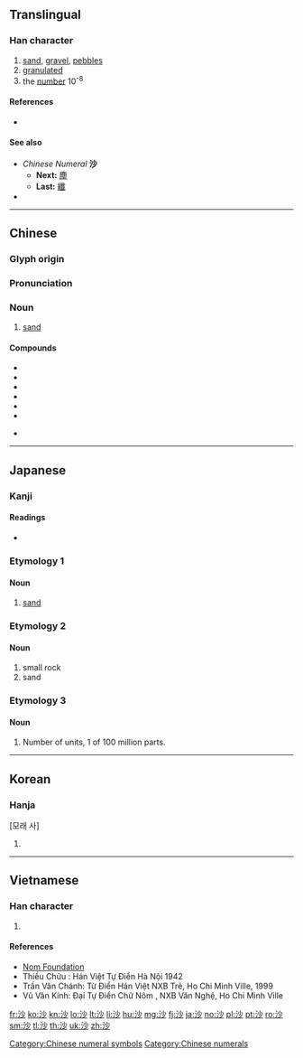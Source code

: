 ==Translingual==

===Han character===
{{Han char|rn=85|rad=水|as=04|sn=7|four=39120|canj=EFH|ids=⿰氵少}}

# [[sand]], [[gravel]], [[pebble]]s
# [[granulated]]
# the [[number]] 10<sup>-8</sup>

====References====
* {{Han ref|kx=0611.210|dkj=17212|dj=1005.030|hdz=31562.090|uh=6C99|ud=27801|bh=A846|bd=43078}}

====See also====
* ''Chinese Numeral'' '''沙'''
** '''Next:''' [[塵]]
** '''Last:''' [[纖]]
* {{l|mul|砂}}

[[Category:Chinese numeral symbols]]
[[Category:Chinese numerals]]

----

==Chinese==
{{zh-forms}}

===Glyph origin===
{{Han etym}}

===Pronunciation===
{{zh-pron
|m=shā
|c=saa1
|h=
|mn=soa/se/sa
|mn_note=soa, se - vernacular, sa - literary
|w=
|mc=y
|oc=y
|ma=
|cat=n,a,num
}}

===Noun===
{{zh-noun}}

# [[sand]]

====Compounds====
* {{zh-l|豆沙}}
* {{zh-l|喇沙|La Salle; laksa}}
* {{zh-l|叻沙}}
* {{zh-l|沙漠}}
* {{zh-l|沙發}}
* {{zh-l|沙文主義}}
* {{qualifier|Min Nan}} {{zh-l|塗沙|[[thô͘-soa]]}}

----

==Japanese==

===Kanji===
{{ja-kanji|grade=|rs=水04}}

====Readings====
* {{ja-readings|goon=[[しゃ]] (sha)|kanon=[[さ]] (sa)|kun=[[すな]] (suna), [[よなげる]] (yonageru)}}

===Etymology 1===

====Noun====
{{ja-noun|すな}}
# [[sand]]

===Etymology 2===

====Noun====
{{ja-noun|いさご}}
# small rock
# sand

===Etymology 3===

====Noun====
{{ja-noun|さ|しゃ}}
# Number of units, 1 of 100 million parts.

----

==Korean==

===Hanja===
{{ko-hanja|hangeul=사|eumhun=|rv=sa|mr=sa|y=sa}} [모래 사]

# {{defn|lang=ko|sort=水04}}

----

==Vietnamese==

===Han character===
{{vi-hantu|[[sa]], [[sá]], [[nhểu]], [[xoà]], [[xa]], [[sà]]|rs=水04}}

# {{defn|lang=vi|sort=水04}}

====References====
*[http://nomfoundation.org/common/nom_details.php?codepoint=6c99 Nom Foundation]
* Thiều Chửu : Hán Việt Tự Điển Hà Nội 1942
* Trần Văn Chánh: Từ Điển Hán Việt NXB Trẻ, Ho Chi Minh Ville, 1999
* Vũ Văn Kính: Đại Tự Điển Chữ Nôm , NXB Văn Nghệ, Ho Chi Minh Ville

[[fr:沙]]
[[ko:沙]]
[[kn:沙]]
[[lo:沙]]
[[lt:沙]]
[[li:沙]]
[[hu:沙]]
[[mg:沙]]
[[fj:沙]]
[[ja:沙]]
[[no:沙]]
[[pl:沙]]
[[pt:沙]]
[[ro:沙]]
[[sm:沙]]
[[tl:沙]]
[[th:沙]]
[[uk:沙]]
[[zh:沙]]